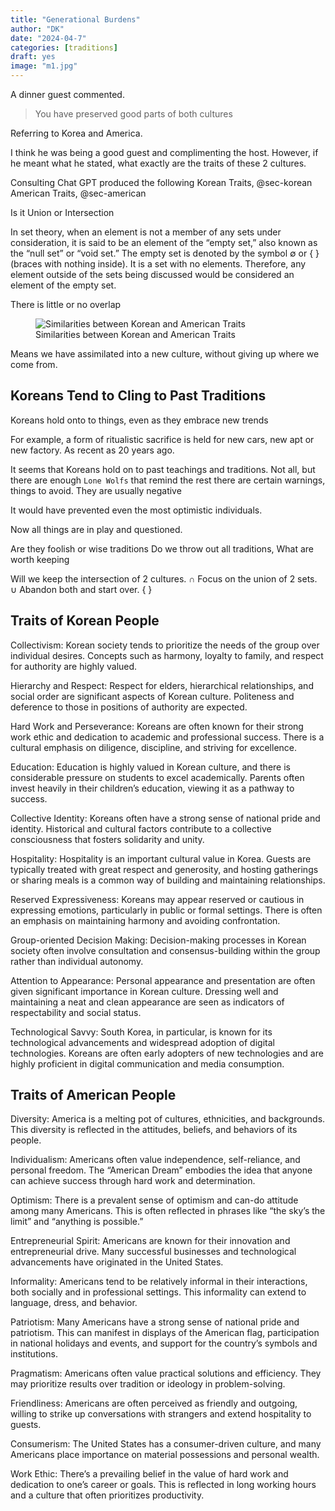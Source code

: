 ```yaml
---
title: "Generational Burdens"
author: "DK"
date: "2024-04-7"
categories: [traditions]
draft: yes
image: "m1.jpg"
---
```


A dinner guest commented.

> You have preserved good parts of both cultures

Referring to Korea and America.

I think he was being a good guest and complimenting the host. However, if he meant what he stated, what exactly are the traits of these 2 cultures.

Consulting Chat GPT produced the following Korean Traits, @sec-korean American Traits, @sec-american

Is it Union or Intersection

In set theory, when an element is not a member of any sets under consideration, it is said to be an element of the "empty set," also known as the "null set" or "void set." The empty set is denoted by the symbol ∅ or { } (braces with nothing inside). It is a set with no elements. Therefore, any element outside of the sets being discussed would be considered an element of the empty set.

There is little or no overlap

![Similarities between Korean and American Traits](national%20traits%20usa%20kor.png){#fig-f1}

Means we have assimilated into a new culture, without giving up where we come from.

## Koreans Tend to Cling to Past Traditions

Koreans hold onto to things, even as they embrace new trends

For example, a form of ritualistic sacrifice is held for new cars, new apt or new factory. As recent as 20 years ago.

It seems that Koreans hold on to past teachings and traditions. Not all, but there are enough `Lone Wolfs` that remind the rest there are certain warnings, things to avoid. They are usually negative

It would have prevented even the most optimistic individuals.

Now all things are in play and questioned.

Are they foolish or wise traditions Do we throw out all traditions, What are worth keeping

Will we keep the intersection of 2 cultures. $\cap$ Focus on the union of 2 sets. $\cup$ Abandon both and start over. { }

## Traits of Korean People {#sec-korean}

Collectivism: Korean society tends to prioritize the needs of the group over individual desires. Concepts such as harmony, loyalty to family, and respect for authority are highly valued.

Hierarchy and Respect: Respect for elders, hierarchical relationships, and social order are significant aspects of Korean culture. Politeness and deference to those in positions of authority are expected.

Hard Work and Perseverance: Koreans are often known for their strong work ethic and dedication to academic and professional success. There is a cultural emphasis on diligence, discipline, and striving for excellence.

Education: Education is highly valued in Korean culture, and there is considerable pressure on students to excel academically. Parents often invest heavily in their children's education, viewing it as a pathway to success.

Collective Identity: Koreans often have a strong sense of national pride and identity. Historical and cultural factors contribute to a collective consciousness that fosters solidarity and unity.

Hospitality: Hospitality is an important cultural value in Korea. Guests are typically treated with great respect and generosity, and hosting gatherings or sharing meals is a common way of building and maintaining relationships.

Reserved Expressiveness: Koreans may appear reserved or cautious in expressing emotions, particularly in public or formal settings. There is often an emphasis on maintaining harmony and avoiding confrontation.

Group-oriented Decision Making: Decision-making processes in Korean society often involve consultation and consensus-building within the group rather than individual autonomy.

Attention to Appearance: Personal appearance and presentation are often given significant importance in Korean culture. Dressing well and maintaining a neat and clean appearance are seen as indicators of respectability and social status.

Technological Savvy: South Korea, in particular, is known for its technological advancements and widespread adoption of digital technologies. Koreans are often early adopters of new technologies and are highly proficient in digital communication and media consumption.

## Traits of American People {#sec-american}

Diversity: America is a melting pot of cultures, ethnicities, and backgrounds. This diversity is reflected in the attitudes, beliefs, and behaviors of its people.

Individualism: Americans often value independence, self-reliance, and personal freedom. The "American Dream" embodies the idea that anyone can achieve success through hard work and determination.

Optimism: There is a prevalent sense of optimism and can-do attitude among many Americans. This is often reflected in phrases like "the sky's the limit" and "anything is possible."

Entrepreneurial Spirit: Americans are known for their innovation and entrepreneurial drive. Many successful businesses and technological advancements have originated in the United States.

Informality: Americans tend to be relatively informal in their interactions, both socially and in professional settings. This informality can extend to language, dress, and behavior.

Patriotism: Many Americans have a strong sense of national pride and patriotism. This can manifest in displays of the American flag, participation in national holidays and events, and support for the country's symbols and institutions.

Pragmatism: Americans often value practical solutions and efficiency. They may prioritize results over tradition or ideology in problem-solving.

Friendliness: Americans are often perceived as friendly and outgoing, willing to strike up conversations with strangers and extend hospitality to guests.

Consumerism: The United States has a consumer-driven culture, and many Americans place importance on material possessions and personal wealth.

Work Ethic: There's a prevailing belief in the value of hard work and dedication to one's career or goals. This is reflected in long working hours and a culture that often prioritizes productivity.
